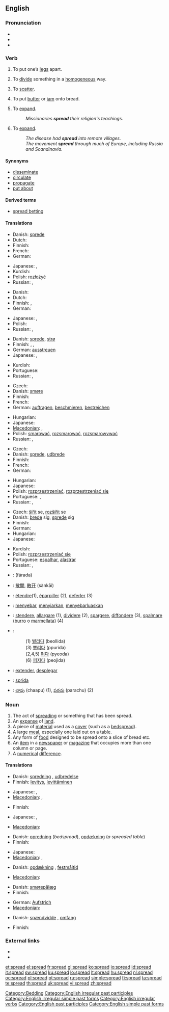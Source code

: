 ==English==
{{wikipedia|dab=spread}}
{{rank|expect|nation|legal|965|spread|enter|consider|provided}}

===Pronunciation===
* {{IPA|/'sprɛd/}}
* {{audio|en-us-spread.ogg|Audio (US)}}
* {{rhymes|ɛd}}

===Verb===
{{en-verb|spreads|spreading|spread}}

# {{transitive}} To put one’s [[leg]]s apart.
# {{transitive}} To [[divide]] something in a [[homogeneous]] way.
# {{transitive}} To [[scatter]].
# {{transitive}} To put [[butter]] or [[jam]] onto bread.
# {{transitive}} To [[expand]].
#: ''Missionaries '''spread''' their religion's teachings.''
# {{intransitive}} To [[expand]].
#: ''The disease had '''spread''' into remote villages.''
#: ''The movement '''spread''' through much of Europe, including Russia and Scandinavia.''
====Synonyms====
* [[disseminate]]
* [[circulate]]
* [[propagate]]
* [[put about]]

====Derived terms====
* [[spread betting]]

====Translations====
{{trans-top|to put one’s legs apart}}
* Danish: [[sprede]]
* Dutch: {{t-|nl|spreiden}}
* Finnish: {{t+|fi|levittää}}
* French: {{t+|fr|écarter}}
* German: {{t+|de|spreizen}}
{{trans-mid}}
* Japanese: {{t|ja|開かせる|tr=hirakaseru|sc=Jpan}}, {{t-|ja|広げる|tr=hirogeru|sc=Jpan}}
* Kurdish: {{ku-Arab|[[قاچ کردنه‌وه‌‌]]}}
* Polish: [[rozłożyć]]
* Russian: {{t|ru|раздвигать|tr=razdvigát’|sc=Cyrl}} {{impf}}, {{t|ru|раздвинуть|tr=razdvínut’|sc=Cyrl}} {{pf}}
{{trans-bottom}}

{{trans-top|to divide something in a homogeneous way}}
* Danish: {{t-|da|fordele}}
* Dutch: {{t+|nl|verspreiden}}
* Finnish: {{t+|fi|levittää}}, {{t+|fi|tasoittaa}}
* German: {{t+|de|verteilen}}
{{trans-mid}}
* Japanese: {{t-|ja|開く|tr=hiraku|sc=Jpan}}, {{t|ja|裂く|tr=saku|sc=Jpan}}
* Polish: {{t+|pl|podzielić}}
* Russian: {{t|ru|распространять|tr=rasprostranját’|sc=Cyrl}}, {{t|ru|распространить|tr=rasprostranít’|sc=Cyrl}}
{{trans-bottom}}

{{trans-top|to scatter}}
* Danish: [[sprede]], [[strø]]
* Finnish: {{t+|fi|levittää}}, {{t-|fi|sirottaa}}, {{t+|fi|hajottaa}}
* German: [[ausstreuen]]
* Japanese: {{t|ja|散らす|tr=chirasu|sc=Jpan}}, {{t|ja|ばら撒く|tr=baramaku|sc=Jpan}}
{{trans-mid}}
* Kurdish: {{ku-Arab|[[بڵاوکردنه‌وه‌]]}}
* Portuguese: {{t+|pt|espalhar}}
* Russian: {{t|ru|раскидывать|tr=paskídyvat’|sc=Cyrl}} {{impf}}, {{t|ru|раскидать|tr=raskidát’|sc=Cyrl}} {{pf}}
{{trans-bottom}}

{{trans-top|to put butter or jam onto bread}}
* Czech: {{t-|cs|namazat}}
* Danish: [[smøre]]
* Finnish: {{t+|fi|levittää}}
* French: {{t+|fr|étaler}}
* German: [[auftragen]], [[beschmieren]], [[bestreichen]]
{{trans-mid}}
* Hungarian: {{t+|hu|ken}}
* Japanese: {{t+|ja|塗る|tr=nuru|sc=Jpan}}
* [[Macedonian]]: {{t|mk|мачка|tr=máčka|sc=Cyrl}},  {{t|mk|намачкува|tr=namáčkuva|sc=Cyrl}}
* Polish: [[smarować]], [[rozsmarować]], [[rozsmarowywać]]
* Russian: {{t|ru|намазывать|tr=namázyvat’|sc=Cyrl}} {{impf}}, {{t|ru|намазать|tr=namázat’|sc=Cyrl}} {{pf}}
{{trans-bottom}}

{{trans-top|(transitive) to expand}}
* Czech: {{t-|cs|šířit}}
* Danish: [[sprede]], [[udbrede]]
* Finnish: {{t+|fi|levittää}}
* French: {{t+|fr|répandre}}
* German: {{t+|de|verbreiten}}
{{trans-mid}}
* Hungarian: {{t+|hu|terjeszt}}
* Japanese: {{t-|ja|広げる|tr=hirogeru|sc=Jpan}}
* Polish: [[rozprzestrzeniać]], [[rozprzestrzeniać się]]
* Portuguese: {{t+|pt|espalhar}}, {{t+|pt|alastrar}}
* Russian: {{t|ru|распространять|tr=rasprostranját’|sc=Cyrl}}, {{t|ru|распространить|tr=rasprostranít’|sc=Cyrl}}
{{trans-bottom}}

{{trans-top|(intransitive) to expand}}
* Czech: [[šířit]] se, [[rozšířit]] se
* Danish: [[brede]] sig, [[sprede]] sig
* Finnish: {{t+|fi|levitä}}
* German: {{t+|de|ausbreiten}}
* Hungarian: {{t+|hu|terjed}}
* Japanese: {{t-|ja|広がる|tr=hirogaru|sc=Jpan}}
{{trans-mid}}
* Kurdish: {{ku-Arab|[[بڵاوکردنه‌وه‌]]}}
* Polish: [[rozprzestrzeniać się]]
* Portuguese: {{l|pt|se}} [[espalhar]], {{l|pt|se}} [[alastrar]]
* Russian: {{t|ru|распространяться|tr=rasprostranját’s’a|sc=Cyrl}}, {{t|ru|распространиться|tr=rasprostranít’s’a|sc=Cyrl}}
{{trans-bottom}}

<!-- please remove this section once all the words have been moved to their approriate tables above-->
{{checktrans-top}}
* {{ttbc|Arabic}}: {{Arab|[[فرد]]}} (fárada)
* {{ttbc|Chinese}}: [[散開]], [[散开]] (sànkāi)
* {{ttbc|French}}: [[étendre]](1), [[éparpiller]] (2), [[deferler]] (3)
* {{ttbc|Indonesian}}: [[sebar|menyebar]], [[siar|menyiarkan]], [[sebar luas|menyebarluaskan]]
* {{ttbc|Italian}}: [[stendere]], [[allargare]] (1), [[dividere]] (2), [[spargere]], [[diffondere]] (3), [[spalmare]] ([[burro]] o [[marmellata]]) (4)
{{trans-mid}}
* {{ttbc|Korean}}:
*: (1) [[벌리다]] (beollida)
*: (3) [[뿌리다]] (ppurida)
*: (2,4,5) [[펴다]] (pyeoda)
*: (6) [[퍼지다]] (peojida)
* {{ttbc|Spanish}}: [[extender]], [[desplegar]]
* {{ttbc|Swedish}}: [[sprida]]
* {{ttbc|[[Telugu]]}}: [[చాపు]] (chaapu) (1), [[పరచు]] (parachu) (2)
{{trans-bottom}}

===Noun===
{{en-noun}}

# The act of [[spreading]] or something that has been spread.
# An [[expanse]] of [[land]].
# A piece of [[material]] used as a [[cover]] (such as a [[bedspread]]).
# A large [[meal]], especially one laid out on a table.
# Any form of [[food]] designed to be spread onto a slice of bread etc.
# An [[item]] in a [[newspaper]] or [[magazine]] that occupies more than one column or page.
# A [[numerical]] [[difference]].

====Translations====
{{trans-top|act of spreading}}
* Danish: [[spredning]] {{c}}, [[udbredelse]] {{c}}
* Finnish: [[levitys]], [[levittää|levittäminen]]
{{trans-mid}}
* Japanese: {{t|ja|拡散|tr=kakusan|sc=Jpan}}, {{t|ja|展開|tr=tenkai|sc=Jpan}}
* [[Macedonian]]: {{t|mk|ширење|n|tr=šírenje|sc=Cyrl}},  {{t|mk|простирање|n|tr=prostíranje|sc=Cyrl}}
{{trans-bottom}}

{{trans-top|something that has been spread}}
* Finnish: {{t+|fi|levite}}
{{trans-mid}}
* Japanese: {{t|ja|拡散|tr=kakusan|sc=Jpan}}, {{t|ja|展開|tr=tenkai|sc=Jpan}}
{{trans-bottom}}

{{trans-top|expanse of land}}
{{trans-mid}}
* [[Macedonian]]: {{t|mk|пространство|n|tr=prostránstvo|sc=Cyrl}}
{{trans-bottom}}

{{trans-top|piece of material used as a cover (such as a bedspread)}}
* Danish: [[opredning]] {{c}} (''bedspread''), [[opdækning]] {{c}} (''a spreaded table'')
* Finnish: {{t+|fi|peite}}
{{trans-mid}}
* Japanese: {{i-c|requires an object to be spread before this word}} {{t|ja|掛け|tr=kake|sc=Jpan}}
* [[Macedonian]]: {{t|mk|прекривка|f|tr=prékrivka|sc=Cyrl}},  {{t|mk|простирка|f|tr=próstirka|sc=Cyrl}}
{{trans-bottom}}

{{trans-top|large meal, especially one laid out on a table}}
* Danish: [[opdækning]] {{c}}, [[festmåltid]] {{c}}
{{trans-mid}}
* [[Macedonian]]: {{t|mk|трпеза|f|tr=t'rpeza|sc=Cyrl}}
{{trans-bottom}}

{{trans-top|food designed to be spread}}
* Danish: [[smørepålæg]] {{n}}
* Finnish: {{t+|fi|levite}}
{{trans-mid}}
* German: [[Aufstrich]] {{m}}
* [[Macedonian]]: {{t|mk|намаз|m|tr=námaz|sc=Cyrl}}
{{trans-bottom}}

{{trans-top|item in a newspaper or magazine that occupies more than one column or page}}
{{trans-mid}}
{{trans-bottom}}

{{trans-top|numerical difference}}
* Danish: [[spændvidde]] {{c}}, [[omfang]] {{n}}
{{trans-mid}}
* Finnish: {{t-|fi|hajonta}}
{{trans-bottom}}

===External links===
* {{R:Webster 1913}}
* {{R:Century 1911}}

[[Category:Bedding]]
[[Category:English irregular past participles]]
[[Category:English irregular simple past forms]]
[[Category:English irregular verbs]]
[[Category:English past participles]]
[[Category:English simple past forms]]

[[et:spread]]
[[el:spread]]
[[fr:spread]]
[[gl:spread]]
[[ko:spread]]
[[io:spread]]
[[id:spread]]
[[it:spread]]
[[sw:spread]]
[[ku:spread]]
[[lo:spread]]
[[lt:spread]]
[[hu:spread]]
[[nl:spread]]
[[oc:spread]]
[[pl:spread]]
[[pt:spread]]
[[ru:spread]]
[[simple:spread]]
[[fi:spread]]
[[ta:spread]]
[[te:spread]]
[[th:spread]]
[[uk:spread]]
[[vi:spread]]
[[zh:spread]]